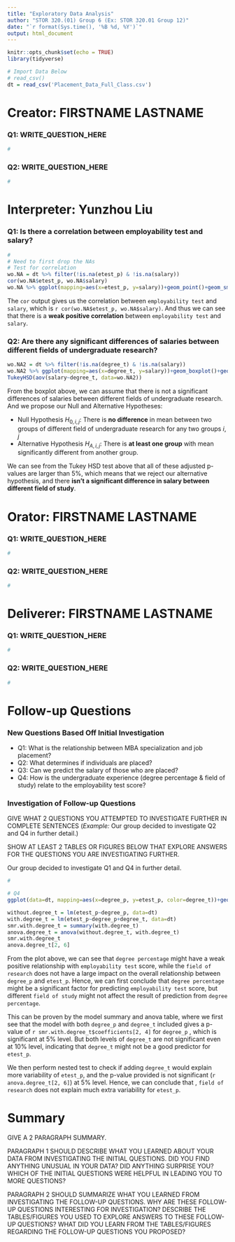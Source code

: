 ```yaml
---
title: "Exploratory Data Analysis"
author: "STOR 320.(01) Group 6 (Ex: STOR 320.01 Group 12)"
date: "`r format(Sys.time(), '%B %d, %Y')`"
output: html_document
---
```


```r
knitr::opts_chunk$set(echo = TRUE)
library(tidyverse)

# Import Data Below
# read_csv()
dt = read_csv('Placement_Data_Full_Class.csv')
```

# Creator: FIRSTNAME LASTNAME

### Q1: WRITE_QUESTION_HERE

```r
#
```

### Q2: WRITE_QUESTION_HERE

```r
#
```

# Interpreter: Yunzhou Liu

### Q1: Is there a correlation between employability test and salary?

```r
#
# Need to first drop the NAs
# Test for correlation
wo.NA = dt %>% filter(!is.na(etest_p) & !is.na(salary))
cor(wo.NA$etest_p, wo.NA$salary)
wo.NA %>% ggplot(mapping=aes(x=etest_p, y=salary))+geom_point()+geom_smooth()
```

The `cor` output gives us the correlation between `employability test` and `salary`, which is `r cor(wo.NA$etest_p, wo.NA$salary)`. And thus we can see that there is a **weak positive correlation** between `employability test` and `salary`. 

### Q2: Are there any significant differences of salaries between different fields of undergraduate research?

```r
wo.NA2 = dt %>% filter(!is.na(degree_t) & !is.na(salary))
wo.NA2 %>% ggplot(mapping=aes(x=degree_t, y=salary))+geom_boxplot()+geom_point(data=wo.NA2 %>% group_by(degree_t) %>% summarise(deg.mean = mean(salary)) %>% ungroup(), mapping=aes(x=degree_t, y=deg.mean, color='red'))
TukeyHSD(aov(salary~degree_t, data=wo.NA2))
```

From the boxplot above, we can assume that there is not a significant differences of salaries between different fields of undergraduate research. 
And we propose our Null and Alternative Hypotheses: 

- Null Hypothesis $H_{0, i, j}$: There is **no difference** in mean between two groups of different field of undergraduate research for any two groups ${i, j}$
- Alternative Hypothesis $H_{A, i, j}$: There is **at least one group** with mean significantly different from another group. 

We can see from the Tukey HSD test above that all of these adjusted p-values are larger than 5%, which means that we reject our alternative hypothesis, and there **isn't a significant difference in salary between different field of study**.

# Orator: FIRSTNAME LASTNAME

### Q1: WRITE_QUESTION_HERE

```r
#
```

### Q2: WRITE_QUESTION_HERE

```r
#
```

# Deliverer: FIRSTNAME LASTNAME

### Q1: WRITE_QUESTION_HERE

```r
#
```

### Q2: WRITE_QUESTION_HERE

```r
#
```

# Follow-up Questions

### New Questions Based Off Initial Investigation

- Q1: What is the relationship between MBA specialization and job placement?
- Q2: What determines if individuals are placed?
- Q3: Can we predict the salary of those who are placed?
- Q4: How is the undergraduate experience (degree percentage & field of study) relate to the employability test score? 

### Investigation of Follow-up Questions

GIVE WHAT 2 QUESTIONS YOU ATTEMPTED TO INVESTIGATE FURTHER IN COMPLETE SENTENCES (*Example:* Our group decided to investigate Q2 and Q4 in further detail.)

SHOW AT LEAST 2 TABLES OR FIGURES BELOW THAT EXPLORE ANSWERS FOR THE QUESTIONS YOU ARE INVESTIGATING FURTHER.

Our group decided to investigate Q1 and Q4 in further detail. 

```r
#
```

```r
# Q4
ggplot(data=dt, mapping=aes(x=degree_p, y=etest_p, color=degree_t))+geom_point()+geom_smooth()

without.degree_t = lm(etest_p~degree_p, data=dt)
with.degree_t = lm(etest_p~degree_p+degree_t, data=dt)
smr.with.degree_t = summary(with.degree_t)
anova.degree_t = anova(without.degree_t, with.degree_t)
smr.with.degree_t
anova.degree_t[2, 6]
```

From the plot above, we can see that `degree percentage` might have a weak positive relationship with `employability test` score, while the `field of research` does not have a large impact on the overall relationship between `degree_p` and `etest_p`. 
Hence, we can first conclude that `degree percentage` might be a significant factor for predicting `employability test` score, but different `field of study` might not affect the result of prediction from `degree percentage`. 

This can be proven by the model summary and anova table, where we first see that the model with both `degree_p` and `degree_t` included gives a p-value of `r smr.with.degree_t$coefficients[2, 4]` for `degree_p` , which is significant at 5% level. 
But both levels of `degree_t` are not significant even at 10% level, indicating that `degree_t` might not be a good predictor for `etest_p`. 

We then perform nested test to check if adding `degree_t` would explain more variability of `etest_p`, and the p-value provided is not significant (`r anova.degree_t[2, 6]`) at 5% level. Hence, we can conclude that , `field of research` does not explain much extra variability for `etest_p`. 

# Summary

GIVE A 2 PARAGRAPH SUMMARY. 

PARAGRAPH 1 SHOULD DESCRIBE WHAT YOU LEARNED ABOUT YOUR DATA FROM INVESTIGATING THE INITIAL QUESTIONS. DID YOU FIND ANYTHING UNUSUAL IN YOUR DATA? DID ANYTHING SURPRISE YOU? WHICH OF THE INITIAL QUESTIONS WERE HELPFUL IN LEADING YOU TO MORE QUESTIONS?

PARAGRAPH 2 SHOULD SUMMARIZE WHAT YOU LEARNED FROM INVESTIGATING THE FOLLOW-UP QUESTIONS. WHY ARE THESE FOLLOW-UP QUESTIONS INTERESTING FOR INVESTIGATION? DESCRIBE THE TABLES/FIGURES YOU USED TO EXPLORE ANSWERS TO THESE FOLLOW-UP QUESTIONS? WHAT DID YOU LEARN FROM THE TABLES/FIGURES REGARDING THE FOLLOW-UP QUESTIONS YOU PROPOSED?















